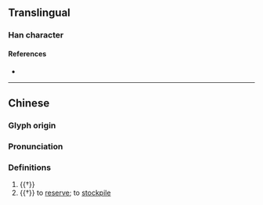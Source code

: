 {{character info}}
==Translingual==

===Han character===
{{Han char|rn=77|rad=止|as=06|sn=10|four=24141|canj=YMGDI|ids=⿰止寺}}

====References====
* {{Han ref|kx=0576.180|dkj=16293|dj=0966.200|hdz=21442.070|uh=6B6D|ud=27501|bh=D1FA|bd=53754}}

----

==Chinese==
{{zh-forms}}

===Glyph origin===
{{Han etym}}
{{Han compound|止|寺|c1=s|c2=p|ls=psc|t1=foot}}

===Pronunciation===
{{zh-pron
|m=chí,zhì
|c=ci4,zi6
|mc=y
|oc=y
|cat=v
}}

===Definitions===
{{zh-hanzi}}

# {{†}} {{zh-div|䠧}} {{zh-alt-form|踟蹰}}
# {{†}} to [[reserve]]; to [[stockpile]]